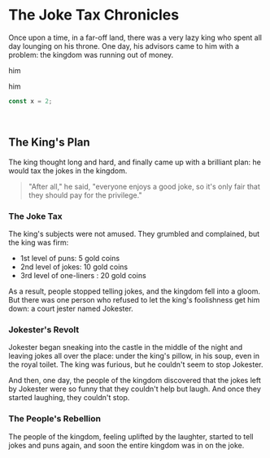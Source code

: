 # The Joke Tax Chronicles

Once upon a time, in a far-off land, there was a very lazy king who spent all day lounging on his throne. One day, his advisors came to him with a problem: the kingdom was running out of money.

him

him

```js
const x = 2;
```

<br />

## The King's Plan

The king thought long and hard, and finally came up with a brilliant plan: he would tax the jokes in the kingdom.

> "After all," he said, "everyone enjoys a good joke, so it's only fair that they should pay for the privilege."

### The Joke Tax

The king's subjects were not amused. They grumbled and complained, but the king was firm:

- 1st level of puns: 5 gold coins
- 2nd level of jokes: 10 gold coins
- 3rd level of one-liners : 20 gold coins

As a result, people stopped telling jokes, and the kingdom fell into a gloom. But there was one person who refused to let the king's foolishness get him down: a court jester named Jokester.

### Jokester's Revolt

Jokester began sneaking into the castle in the middle of the night and leaving jokes all over the place: under the king's pillow, in his soup, even in the royal toilet. The king was furious, but he couldn't seem to stop Jokester.

And then, one day, the people of the kingdom discovered that the jokes left by Jokester were so funny that they couldn't help but laugh. And once they started laughing, they couldn't stop.

### The People's Rebellion

The people of the kingdom, feeling uplifted by the laughter, started to tell jokes and puns again, and soon the entire kingdom was in on the joke.
